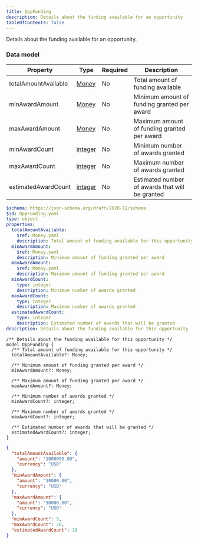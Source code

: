 ```yaml
---
title: OppFunding
description: Details about the funding available for an opportunity
tableOfContents: false
---
```



Details about the funding available for an opportunity.

### Data model

<Tabs>
  <TabItem label="Table">

| Property             | Type                                                                       | Required | Description                                     |
| -------------------- | -------------------------------------------------------------------------- | -------- | ----------------------------------------------- |
| totalAmountAvailable | [Money](/simpler-grants-protocol/protocol/schemas/fields/money)            | No       | Total amount of funding available               |
| minAwardAmount       | [Money](/simpler-grants-protocol/protocol/schemas/fields/money)            | No       | Minimum amount of funding granted per award     |
| maxAwardAmount       | [Money](/simpler-grants-protocol/protocol/schemas/fields/money)            | No       | Maximum amount of funding granted per award     |
| minAwardCount        | [integer](/simpler-grants-protocol/protocol/schemas/types/numeric#integer) | No       | Minimum number of awards granted                |
| maxAwardCount        | [integer](/simpler-grants-protocol/protocol/schemas/types/numeric#integer) | No       | Maximum number of awards granted                |
| estimatedAwardCount  | [integer](/simpler-grants-protocol/protocol/schemas/types/numeric#integer) | No       | Estimated number of awards that will be granted |

  </TabItem>

  <TabItem label="JSON Schema">

```yaml
$schema: https://json-schema.org/draft/2020-12/schema
$id: OppFunding.yaml
type: object
properties:
  totalAmountAvailable:
    $ref: Money.yaml
    description: Total amount of funding available for this opportunity
  minAwardAmount:
    $ref: Money.yaml
    description: Minimum amount of funding granted per award
  maxAwardAmount:
    $ref: Money.yaml
    description: Maximum amount of funding granted per award
  minAwardCount:
    type: integer
    description: Minimum number of awards granted
  maxAwardCount:
    type: integer
    description: Maximum number of awards granted
  estimatedAwardCount:
    type: integer
    description: Estimated number of awards that will be granted
description: Details about the funding available for this opportunity
```

  </TabItem>

  <TabItem label="TypeSpec">

```tsp
/** Details about the funding available for this opportunity */
model OppFunding {
  /** Total amount of funding available for this opportunity */
  totalAmountAvailable?: Money;

  /** Minimum amount of funding granted per award */
  minAwardAmount?: Money;

  /** Maximum amount of funding granted per award */
  maxAwardAmount?: Money;

  /** Minimum number of awards granted */
  minAwardCount?: integer;

  /** Maximum number of awards granted */
  maxAwardCount?: integer;

  /** Estimated number of awards that will be granted */
  estimatedAwardCount?: integer;
}
```

  </TabItem>

  <TabItem label="Example">

```json
{
  "totalAmountAvailable": {
    "amount": "1000000.00",
    "currency": "USD"
  },
  "minAwardAmount": {
    "amount": "10000.00",
    "currency": "USD"
  },
  "maxAwardAmount": {
    "amount": "50000.00",
    "currency": "USD"
  },
  "minAwardCount": 5,
  "maxAwardCount": 20,
  "estimatedAwardCount": 10
}
```

  </TabItem>
</Tabs>
